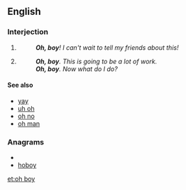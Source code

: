 ==English==

===Interjection===
{{en-interj|pos=[[oh]] [[boy]]}}

# {{non-gloss definition|An [[expression]] of [[delight]] or [[joy]].}}
#: '''''Oh, boy'''!  I can't wait to tell my friends about this!''
# {{non-gloss definition|An expression of dismay, [[resignation]], [[frustration]], or [[annoyance]] ([[sarcastic]]).}}
#: '''''Oh, boy'''.  This is going to be a lot of work.''
#: '''''Oh, boy'''.  Now what do I do?''

====See also====
* [[yay]]
* [[uh oh]]
* [[oh no]]
* [[oh man]]

===Anagrams===
* {{alphagram|bhooy}}
* [[hoboy#English|hoboy]]

[[et:oh boy]]